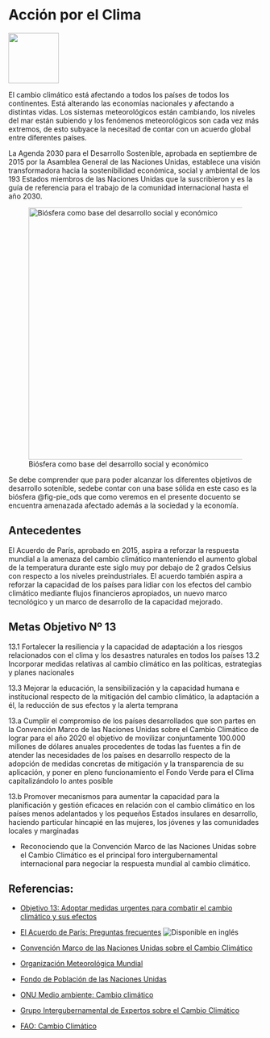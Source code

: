 # Acción por el Clima {#sec-ods13}

![](images/ods_13_logo.png){width="100"}

El cambio climático está afectando a todos los países de todos los continentes. Está alterando las economías nacionales y afectando a distintas vidas. Los sistemas meteorológicos están cambiando, los niveles del mar están subiendo y los fenómenos meteorológicos son cada vez más extremos, de esto subyace la necesitad de contar con un acuerdo global entre diferentes países.

La Agenda 2030 para el Desarrollo Sostenible, aprobada en septiembre de 2015 por la Asamblea General de las Naciones Unidas, establece una visión transformadora hacia la sostenibilidad económica, social y ambiental de los 193 Estados miembros de las Naciones Unidas que la suscribieron y es la guía de referencia para el trabajo de la comunidad internacional hasta el año 2030.

![Biósfera como base del desarrollo social y económico](images/pie_ods.png){#fig-pie_ods fig-align="center" width="500"}

Se debe comprender que para poder alcanzar los diferentes objetivos de desarrollo sotenible, sedebe contar con una base sólida en este caso es la biósfera @fig-pie_ods que como veremos en el presente docuento se encuentra amenazada afectado además a la sociedad y la economía.


## Antecedentes

El Acuerdo de París, aprobado en 2015, aspira a reforzar la respuesta mundial a la amenaza del cambio climático manteniendo el aumento global de la temperatura durante este siglo muy por debajo de 2 grados Celsius con respecto a los niveles preindustriales. El acuerdo también aspira a reforzar la capacidad de los países para lidiar con los efectos del cambio climático mediante flujos financieros apropiados, un nuevo marco tecnológico y un marco de desarrollo de la capacidad mejorado.

## Metas Objetivo Nº     13

13.1 Fortalecer la resiliencia y la capacidad de adaptación a los riesgos relacionados con el clima y los desastres naturales en todos los países 13.2 Incorporar medidas relativas al cambio climático en las políticas, estrategias y planes nacionales

13.3 Mejorar la educación, la sensibilización y la capacidad humana e institucional respecto de la mitigación del cambio climático, la adaptación a él, la reducción de sus efectos y la alerta temprana

13.a Cumplir el compromiso de los países desarrollados que son partes en la Convención Marco de las Naciones Unidas sobre el Cambio Climático de lograr para el año 2020 el objetivo de movilizar conjuntamente 100.000 millones de dólares anuales procedentes de todas las fuentes a fin de atender las necesidades de los países en desarrollo respecto de la adopción de medidas concretas de mitigación y la transparencia de su aplicación, y poner en pleno funcionamiento el Fondo Verde para el Clima capitalizándolo lo antes posible

13.b Promover mecanismos para aumentar la capacidad para la planificación y gestión eficaces en relación con el cambio climático en los países menos adelantados y los pequeños Estados insulares en desarrollo, haciendo particular hincapié en las mujeres, los jóvenes y las comunidades locales y marginadas

-   Reconociendo que la Convención Marco de las Naciones Unidas sobre el Cambio Climático es el principal foro intergubernamental internacional para negociar la respuesta mundial al cambio climático.

## Referencias:

-   [Objetivo 13: Adoptar medidas urgentes para combatir el cambio climático y sus efectos](https://www.un.org/sustainabledevelopment/es/climate-change-2/)

-   [El Acuerdo de París: Preguntas frecuentes](https://www.un.org/sustainabledevelopment/blog/2016/09/the-paris-agreement-faqs/) ![Disponible en inglés](https://www.un.org/common/images/icons/ico_en.gif "Disponible en inglés"){alt="Disponible en inglés"}

-   [Convención Marco de las Naciones Unidas sobre el Cambio Climático](https://unfccc.int/es)

-   [Organización Meteorológica Mundial](https://www.wmo.int/pages/index_es.html)

-   [Fondo de Población de las Naciones Unidas](http://www.unfpa.org/es/cambio-clim%C3%A1tico)

-   [ONU Medio ambiente: Cambio climático](https://www.unenvironment.org/es/explore-topics/cambio-climatico)

-   [Grupo Intergubernamental de Expertos sobre el Cambio Climático](http://www.ipcc.ch/home_languages_main_spanish.shtml)

-   [FAO: Cambio Climático](http://www.fao.org/climate-change/es/)
